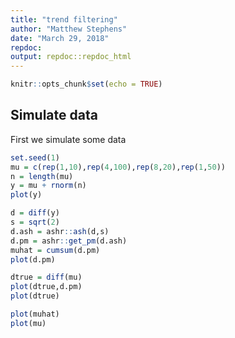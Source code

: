 ```yaml
---
title: "trend filtering"
author: "Matthew Stephens"
date: "March 29, 2018"
repdoc: 
output: repdoc::repdoc_html
---
```


```r
knitr::opts_chunk$set(echo = TRUE)
```

## Simulate data

First we simulate some data

```r
set.seed(1)
mu = c(rep(1,10),rep(4,100),rep(8,20),rep(1,50))
n = length(mu)
y = mu + rnorm(n)
plot(y)
```



```r
d = diff(y)
s = sqrt(2)
d.ash = ashr::ash(d,s)
d.pm = ashr::get_pm(d.ash)
muhat = cumsum(d.pm)
plot(d.pm)

dtrue = diff(mu)
plot(dtrue,d.pm)
plot(dtrue)

plot(muhat)
plot(mu)
```


